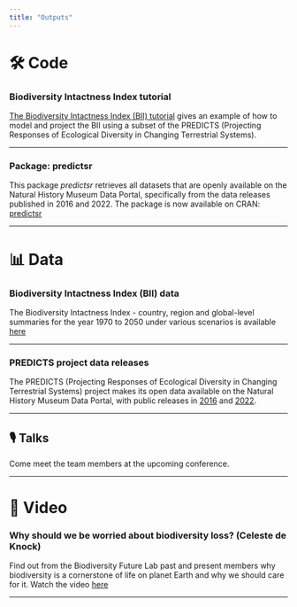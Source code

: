 ```yaml
---
title: "Outputs"
---
```


# 🛠️ Code

::: {.card style="width: 100%;"}
### Biodiversity Intactness Index tutorial

[The Biodiversity Intactness Index (BII) tutorial](https://adrianadepalma.github.io/BII_tutorial/) gives an example of how to model and project the BII using a subset of the PREDICTS (Projecting Responses of Ecological Diversity in Changing Terrestrial Systems).

------------------------------------------------------------------------

### Package: predictsr

This package *predictsr* retrieves all datasets that are openly available on the Natural History Museum Data Portal, specifically from the data releases published in 2016 and 2022. The package is now available on CRAN: [predictsr](https://cran.r-project.org/web/packages/predictsr/index.html)
:::

------------------------------------------------------------------------

# 📊 Data

::: {.card style="width: 100%;"}
### Biodiversity Intactness Index (BII) data

The Biodiversity Intactness Index - country, region and global-level summaries for the year 1970 to 2050 under various scenarios is available [here](https://data.nhm.ac.uk/dataset/bii-bte)

------------------------------------------------------------------------

### PREDICTS project data releases

The PREDICTS (Projecting Responses of Ecological Diversity in Changing Terrestrial Systems) project makes its open data available on the Natural History Museum Data Portal, with public releases in [2016](https://data.nhm.ac.uk/dataset/the-2016-release-of-the-predicts-database-v1-1) and [2022](https://data.nhm.ac.uk/dataset/release-of-data-added-to-the-predicts-database-november-2022).
:::

------------------------------------------------------------------------

## 🎙️ Talks

::: {.card style="width: 100%;"}
Come meet the team members at the upcoming conference.
:::

------------------------------------------------------------------------

# 🎥 Video

::: {.card style="width: 100%;"}
### Why should we be worried about biodiversity loss? (Celeste de Knock)

Find out from the Biodiversity Future Lab past and present members why biodiversity is a cornerstone of life on planet Earth and why we should care for it. Watch the video [here](https://www.youtube.com/watch?v=yFN21MYiZ8A&t=9s)
:::

------------------------------------------------------------------------
